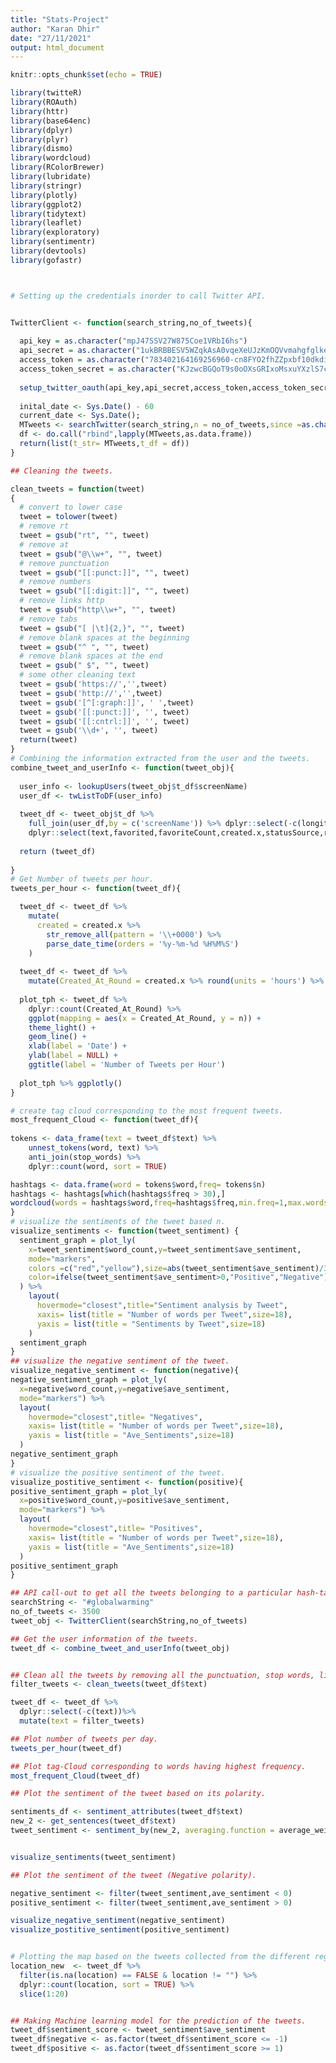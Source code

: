 ```yaml
---
title: "Stats-Project"
author: "Karan Dhir"
date: "27/11/2021"
output: html_document
---
```


```r
knitr::opts_chunk$set(echo = TRUE)
```


```r

library(twitteR)
library(ROAuth)
library(httr)
library(base64enc)
library(dplyr)
library(plyr)
library(dismo)
library(wordcloud)
library(RColorBrewer)
library(lubridate)
library(stringr)
library(plotly)
library(ggplot2)
library(tidytext)
library(leaflet)
library(exploratory)
library(sentimentr)
library(devtools)
library(gofastr)



# Setting up the credentials inorder to call Twitter API.


TwitterClient <- function(search_string,no_of_tweets){
  
  api_key = as.character("mpJ47SSV27W875Coe1VRbI6hs")
  api_secret = as.character("1ukBRBBESV5WZqkAsA0vqeXeUJzKmOQVvmahgfglkeX5qCXluC")
  access_token = as.character("783402164169256960-cn8FYO2fhZZpxbf10dkdiLbJIcbvA7k")
  access_token_secret = as.character("KJzwcBGQoT9s0oOXsGRIxoMsxuYXzlS7cF5rleNHViLsa")
  
  setup_twitter_oauth(api_key,api_secret,access_token,access_token_secret)
  
  inital_date <- Sys.Date() - 60
  current_date <- Sys.Date(); 
  MTweets <- searchTwitter(search_string,n = no_of_tweets,since =as.character(inital_date),until=as.character(current_date))
  df <- do.call("rbind",lapply(MTweets,as.data.frame))
  return(list(t_str= MTweets,t_df = df))
}

## Cleaning the tweets.

clean_tweets = function(tweet)
{
  # convert to lower case
  tweet = tolower(tweet)
  # remove rt
  tweet = gsub("rt", "", tweet)
  # remove at
  tweet = gsub("@\\w+", "", tweet)
  # remove punctuation
  tweet = gsub("[[:punct:]]", "", tweet)
  # remove numbers
  tweet = gsub("[[:digit:]]", "", tweet)
  # remove links http
  tweet = gsub("http\\w+", "", tweet)
  # remove tabs
  tweet = gsub("[ |\t]{2,}", "", tweet)
  # remove blank spaces at the beginning
  tweet = gsub("^ ", "", tweet)
  # remove blank spaces at the end
  tweet = gsub(" $", "", tweet)
  # some other cleaning text
  tweet = gsub('https://','',tweet)
  tweet = gsub('http://','',tweet)
  tweet = gsub('[^[:graph:]]', ' ',tweet)
  tweet = gsub('[[:punct:]]', '', tweet)
  tweet = gsub('[[:cntrl:]]', '', tweet)
  tweet = gsub('\\d+', '', tweet)
  return(tweet)
}
# Combining the information extracted from the user and the tweets.
combine_tweet_and_userInfo <- function(tweet_obj){
 
  user_info <- lookupUsers(tweet_obj$t_df$screenName)
  user_df <- twListToDF(user_info)
  
  tweet_df <- tweet_obj$t_df %>% 
    full_join(user_df,by = c('screenName')) %>% dplyr::select(-c(longitude,latitude)) %>%
    dplyr::select(text,favorited,favoriteCount,created.x,statusSource,retweetCount,retweetCount,description,name,location)
  
  return (tweet_df)
   
} 
# Get Number of tweets per hour.
tweets_per_hour <- function(tweet_df){

  tweet_df <- tweet_df %>% 
    mutate(
      created = created.x %>% 
        str_remove_all(pattern = '\\+0000') %>%
        parse_date_time(orders = '%y-%m-%d %H%M%S')
    )
  
  tweet_df <- tweet_df %>% 
    mutate(Created_At_Round = created.x %>% round(units = 'hours') %>% as.POSIXct())
  
  plot_tph <- tweet_df %>% 
    dplyr::count(Created_At_Round) %>% 
    ggplot(mapping = aes(x = Created_At_Round, y = n)) +
    theme_light() +
    geom_line() +
    xlab(label = 'Date') +
    ylab(label = NULL) +
    ggtitle(label = 'Number of Tweets per Hour')
  
  plot_tph %>% ggplotly()
}

# create tag cloud corresponding to the most frequent tweets.
most_frequent_Cloud <- function(tweet_df){
  
tokens <- data_frame(text = tweet_df$text) %>%
    unnest_tokens(word, text) %>%
    anti_join(stop_words) %>%
    dplyr::count(word, sort = TRUE)

hashtags <- data.frame(word = tokens$word,freq= tokens$n)
hashtags <- hashtags[which(hashtags$freq > 30),] 
wordcloud(words = hashtags$word,freq=hashtags$freq,min.freq=1,max.words=100,random.order=FALSE,rot.per=0.35,colors=brewer.pal(8,"Dark2"))
}
# visualize the sentiments of the tweet based n.
visualize_sentiments <- function(tweet_sentiment) {
  sentiment_graph = plot_ly(
    x=tweet_sentiment$word_count,y=tweet_sentiment$ave_sentiment,
    mode="markers",
    colors =c("red","yellow"),size=abs(tweet_sentiment$ave_sentiment)/3,
    color=ifelse(tweet_sentiment$ave_sentiment>0,"Positive","Negative")
  ) %>%
    layout(
      hovermode="closest",title="Sentiment analysis by Tweet",
      xaxis= list(title = "Number of words per Tweet",size=18),
      yaxis = list(title = "Sentiments by Tweet",size=18)
    )
  sentiment_graph
}
## visualize the negative sentiment of the tweet.
visualize_negative_sentiment <- function(negative){
negative_sentiment_graph = plot_ly(
  x=negative$word_count,y=negative$ave_sentiment,
  mode="markers") %>%
  layout(
    hovermode="closest",title= "Negatives",
    xaxis= list(title = "Number of words per Tweet",size=18),
    yaxis = list(title = "Ave_Sentiments",size=18)
  )
negative_sentiment_graph
}
# visualize the positive sentiment of the tweet.
visualize_postitive_sentiment <- function(positive){
positive_sentiment_graph = plot_ly(
  x=positive$word_count,y=positive$ave_sentiment,
  mode="markers") %>%
  layout(
    hovermode="closest",title= "Positives",
    xaxis= list(title = "Number of words per Tweet",size=18),
    yaxis = list(title = "Ave_Sentiments",size=18)
  )
positive_sentiment_graph
}

## API call-out to get all the tweets belonging to a particular hash-tag.
searchString <- "#globalwarming"
no_of_tweets <- 3500
tweet_obj <- TwitterClient(searchString,no_of_tweets)

## Get the user information of the tweets.
tweet_df <- combine_tweet_and_userInfo(tweet_obj)


## Clean all the tweets by removing all the punctuation, stop words, links http, tabs, blank spaces.
filter_tweets <- clean_tweets(tweet_df$text)  

tweet_df <- tweet_df %>% 
  dplyr::select(-c(text))%>% 
  mutate(text = filter_tweets)

## Plot number of tweets per day.
tweets_per_hour(tweet_df)

## Plot tag-Cloud corresponding to words having highest frequency.
most_frequent_Cloud(tweet_df)

## Plot the sentiment of the tweet based on its polarity.

sentiments_df <- sentiment_attributes(tweet_df$text)
new_2 <- get_sentences(tweet_df$text)
tweet_sentiment <- sentiment_by(new_2, averaging.function = average_weighted_mixed_sentiment)


visualize_sentiments(tweet_sentiment)

## Plot the sentiment of the tweet (Negative polarity).

negative_sentiment <- filter(tweet_sentiment,ave_sentiment < 0)
positive_sentiment <- filter(tweet_sentiment,ave_sentiment > 0)

visualize_negative_sentiment(negative_sentiment)
visualize_postitive_sentiment(positive_sentiment)


# Plotting the map based on the tweets collected from the different regions.
location_new  <- tweet_df %>% 
  filter(is.na(location) == FALSE & location != "") %>% 
  dplyr::count(location, sort = TRUE) %>% 
  slice(1:20)


## Making Machine learning model for the prediction of the tweets.
tweet_df$sentiment_score <- tweet_sentiment$ave_sentiment
tweet_df$negative <- as.factor(tweet_df$sentiment_score <= -1)
tweet_df$positive <- as.factor(tweet_df$sentiment_score >= 1)
















```


